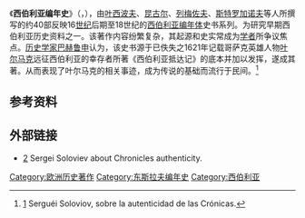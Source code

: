 {{Infobox book
<!-- |italic title = (see above) -->
| name             = 《西伯利亚编年史》插圖
| image            = IstSib083 1.jpg
| image_size       = 300px
| border           = 
| caption          = 叶尔马克溺亡额尔齐斯河
| alt              = 
| author           = [[叶西波夫|叶西波夫]]、[[昆古尔|昆古尔]]、[[列梅佐夫|列梅佐夫]]、[[斯特罗加诺夫|斯特罗加诺夫]]等
| title_orig       = 
| translator       = 
| illustrator      = 
| cover_artist     = 
| country          = 
| language         = 
| series           = 
| subject          = 
| genre            = 
| publisher        = 
| publisher2       = 
| pub_date         = 
| english_pub_date = 
| media_type       = 
| pages            = 
| awards           = 
| isbn             = 
| oclc             = 
| dewey            = 
| congress         = 
| preceded_by      = 
| preceded_by_quotation_marks =
| followed_by      = 
| followed_by_quotation_marks =
| wikisource       =
}}
《'''西伯利亚编年史'''》（{{lang-ru|Сибирские летописи}}，{{Lang-en|Siberian Chronicles}}），由[[叶西波夫|叶西波夫]]、[[昆古尔|昆古尔]]、[[列梅佐夫|列梅佐夫]]、[[斯特罗加诺夫|斯特罗加诺夫]]等人所撰写的约40部反映16[[世纪|世纪]]后期至18世纪的[[西伯利亚|西伯利亚]][[编年体|编年体]]史书系列。为研究早期西伯利亚历史资料之一。该著作内容纷繁复杂，其起源和史实常成为[[学者|学者]]所争议焦点。[[历史学家|历史学家]][[巴赫鲁申|巴赫鲁申]]认为，该史书源于已佚失之1621年记载哥萨克英雄人物[[叶尔马克|叶尔马克]]远征西伯利亚的幸存者所著《西伯利亚抵达记》的底本并加以发挥，遂成其著。从而表现了叶尔马克的相关事迹，成为传说的基础而流行于民间。<ref>[http://www.magister.msk.ru/library/history/solov/solv06pd.htm] {{Wayback|url=http://www.magister.msk.ru/library/history/solov/solv06pd.htm |date=20200220211055 }} Serguéi Soloviov, sobre la autenticidad de las Crónicas.</ref>

==参考资料==
{{reflist}}

==外部链接==
* {{ru icon}} [http://www.magister.msk.ru/library/history/solov/solv06pd.htm] {{Wayback|url=http://www.magister.msk.ru/library/history/solov/solv06pd.htm |date=20200220211055 }} Sergei Soloviev about Chronicles authenticity.

[[Category:欧洲历史著作|Category:欧洲历史著作]]
[[Category:东斯拉夫编年史|Category:东斯拉夫编年史]]
[[Category:西伯利亚|Category:西伯利亚]]